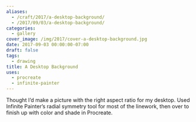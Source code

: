 ```yaml
---
aliases:
  - /craft/2017/a-desktop-background/
  - /2017/09/03/a-desktop-background/
categories:
  - gallery
cover_image: /img/2017/cover-a-desktop-background.jpg
date: 2017-09-03 00:00:00-07:00
draft: false
tags:
  - drawing
title: A Desktop Background
uses:
  - procreate
  - infinite-painter
---
```


Thought I’d make a picture with the right aspect ratio for my desktop. Used
Infinite Painter’s radial symmetry tool for most of the linework, then over to
finish up with color and shade in Procreate.
